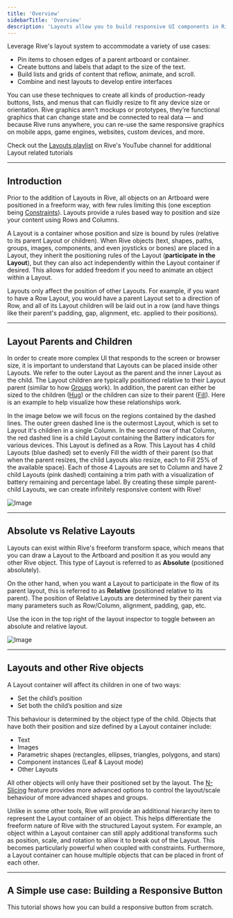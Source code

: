 ```yaml
---
title: 'Overview'
sidebarTitle: 'Overview'
description: 'Layouts allow you to build responsive UI components in Rive. Make your designs fit, fill, or reflow content based on the space available.'
---
```



Leverage Rive's layout system to accommodate a variety of use cases:

- Pin items to chosen edges of a parent artboard or container.
- Create buttons and labels that adapt to the size of the text.
- Build lists and grids of content that reflow, animate, and scroll.
- Combine and nest layouts to develop entire interfaces

You can use these techniques to create all kinds of production-ready buttons, lists, and menus that can fluidly resize to fit any device size or orientation. Rive graphics aren’t mockups or prototypes, they’re functional graphics that can change state and be connected to real data — and because Rive runs anywhere, you can re-use the same responsive graphics on mobile apps, game engines, websites, custom devices, and more.

<Note>Check out the [Layouts playlist](https://www.youtube.com/playlist?list=PLujDTZWVDSsGvor80PkjHaZ3hNNo6s_ef) on Rive's YouTube channel for additional Layout related tutorials</Note>

---

## Introduction

Prior to the addition of Layouts in Rive, all objects on an Artboard were positioned in a freeform way, with few rules limiting this (one exception being [Constraints](/editor/constraints/constraints-overview)). Layouts provide a rules based way to position and size your content using Rows and Columns.

<Tip>A Layout is a container whose position and size is bound by rules (relative to its parent Layout or children). When Rive objects (text, shapes, paths, groups, images, components, and even joysticks or bones) are placed in a Layout, they inherit the positioning rules of the Layout (**participate in the Layout**), but they can also act independently within the Layout container if desired. This allows for added freedom if you need to animate an object within a Layout.</Tip>

<Tip>Layouts only affect the position of other Layouts. For example, if you want to have a Row Layout, you would have a parent Layout set to a direction of Row, and all of its Layout children will be laid out in a row (and have things like their parent's padding, gap, alignment, etc. applied to their positions).</Tip>

---

## Layout Parents and Children

In order to create more complex UI that responds to the screen or browser size, it is important to understand that Layouts can be placed inside other Layouts. We refer to the outer Layout as the parent and the inner Layout as the child. The Layout children are typically positioned relative to their Layout parent (similar to how [Groups](/editor/fundamentals/groups) work). In addition, the parent can either be sized to the children ([Hug](editor/layouts/layout-parameters#scale-types)) or the children can size to their parent ([Fill](editor/layouts/layout-parameters#scale-types)). Here is an example to help visualize how these relationships work.

In the image below we will focus on the regions contained by the dashed lines. The outer green dashed line is the outermost Layout, which is set to Layout it's children in a single Column. In the second row of that Column, the red dashed line is a child Layout containing the Battery indicators for various devices. This Layout is defined as a Row. This Layout has 4 child Layouts (blue dashed) set to evenly Fill the width of their parent (so that when the parent resizes, the child Layouts also resize, each to Fill 25% of the available space). Each of those 4 Layouts are set to Column and have 2 child Layouts (pink dashed) containing a trim path with a visualization of battery remaining and percentage label. By creating these simple parent-child Layouts, we can create infinitely responsive content with Rive!

![Image](/images/editor/layout-visualized.png)

---

## Absolute vs Relative Layouts

Layouts can exist within Rive's freeform transform space, which means that you can draw a Layout to the Artboard and position it as you would any other Rive object. This type of Layout is referred to as **Absolute** (positioned absolutely).

On the other hand, when you want a Layout to participate in the flow of its parent layout, this is referred to as **Relative** (positioned relative to its parent). The position of Relative Layouts are determined by their parent via many parameters such as Row/Column, alignment, padding, gap, etc.

Use the icon in the top right of the layout inspector to toggle between an absolute and relative layout.

![Image](/images/editor/layouts/3412f52f-c283-4617-b6c5-f5af8ad1ddcc.webp)

---

## Layouts and other Rive objects

A Layout container will affect its children in one of two ways:

- Set the child’s position
- Set both the child’s position and size

This behaviour is determined by the object type of the child. Objects that have both their position and size defined by a Layout container include:

- Text
- Images
- Parametric shapes (rectangles, ellipses, triangles, polygons, and stars)
- Component instances (Leaf & Layout mode)
- Other Layouts

All other objects will only have their positioned set by the layout. The [N-Slicing](/editor/layouts/n-slicing) feature provides more advanced options to control the layout/scale behaviour of more advanced shapes and groups.

Unlike in some other tools, Rive will provide an additional hierarchy item to represent the Layout container of an object. This helps differentiate the freeform nature of Rive with the structured Layout system. For example, an object within a Layout container can still apply additional transforms such as position, scale, and rotation to allow it to break out of the Layout. This becomes particularly powerful when coupled with constraints. Furthermore, a Layout container can house multiple objects that can be placed in front of each other.

---

## A Simple use case: Building a Responsive Button

This tutorial shows how you can build a responsive button from scratch.

<YouTube id="dx63jfWJtLQ" />
